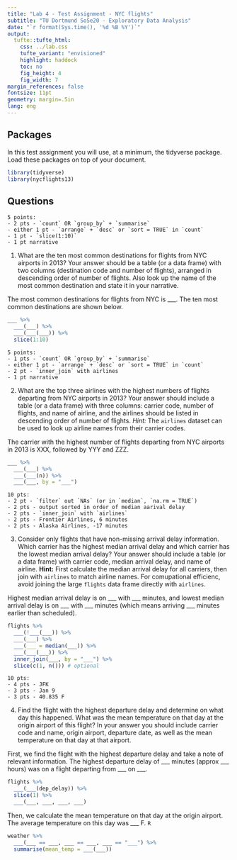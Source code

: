 ```yaml
---
title: "Lab 4 - Test Assignment - NYC flights"
subtitle: "TU Dortmund SoSe20 - Exploratory Data Analysis"
date: "`r format(Sys.time(), '%d %B %Y')`"
output: 
  tufte::tufte_html:
    css: ../lab.css
    tufte_variant: "envisioned"
    highlight: haddock
    toc: no
    fig_height: 4
    fig_width: 7
margin_references: false
fontsize: 11pt
geometry: margin=.5in
lang: eng
---
```


## Packages

In this test assignment you will use, at a minimum, the tidyverse package. 
Load these packages on top of your document.

```r
library(tidyverse)
library(nycflights13)
```


## Questions 

<!-- Question 1 -->

```marginfigure
5 points:  
- 2 pts - `count` OR `group_by` + `summarise`  
- either 1 pt - `arrange` + `desc` or `sort = TRUE` in `count` 
- 1 pt - `slice(1:10)`
- 1 pt narrative
```

1. What are the ten most common destinations for flights from NYC airports in 
2013? Your answer should be a table (or a data frame) with two columns 
(destination code and number of flights), arranged in descending order of number 
of flights. Also look up the name of the most common destination and state it 
in your narrative.

The most common destinations for flights from NYC is ___. The ten most 
common destinations are shown below.

```r
___ %>%
  ___(___) %>%
  ___(___(___)) %>%
  slice(1:10)
```

<!-- Question 2 -->

```marginfigure
5 points:  
- 1 pts - `count` OR `group_by` + `summarise`  
- either 1 pt - `arrange` + `desc` or `sort = TRUE` in `count` 
- 2 pt - `inner_join` with airlines  
- 1 pt narrative  
```

2. What are the top three airlines with the highest numbers of flights 
departing from NYC airports in 2013? Your answer should include a table 
(or a data frame) with three columns: carrier code, number of flights, 
and name of airline, and the airlines should be listed in descending order of 
number of flights. *Hint:* The `airlines` dataset can be used to look up 
airline names from their carrier codes.

The carrier with the highest number of flights departing from NYC airports in 
2013 is XXX, followed by YYY and ZZZ.

```r
___ %>%
  ___(___) %>%
  ___(___(n)) %>%
  ___(___, by = "___")
```

<!-- Question 3 -->

```marginfigure
10 pts:  
- 2 pt - `filter` out `NAs` (or in `median`, `na.rm = TRUE`)  
- 2 pts - output sorted in order of median aarival delay  
- 2 pts - `inner_join` with `airlines`  
- 2 pts - Frontier Airlines, 6 minutes  
- 2 pts - Alaska Airlines, -17 minutes  
```

3. Consider only flights that have non-missing arrival delay information. 
Which carrier has the highest median arrival delay and which carrier has the 
lowest median arrival delay? Your answer should include a table (or a data 
frame) with carrier code, median arrival delay, and name of airline. 
**Hint:** First calculate the median arrival delay for all carriers, then 
join with `airlines` to match airline names. For comupational efficienc, avoid 
joining the large `flights` data frame directly with `airlines`.

Highest median arrival delay is on ___ with ___ minutes, and 
lowest median arrival delay is on ___ with ___ minutes (which means 
arriving ___ minutes earlier than scheduled).

```r
flights %>%
  ___(!___(___)) %>%
  ___(___) %>%
  ___(___ = median(___)) %>%
  ___(___(___)) %>%
  inner_join(___, by = "___") %>%
  slice(c(1, n())) # optional
```

<!-- Question 4 -->

```marginfigure
10 pts:  
- 4 pts - JFK  
- 3 pts - Jan 9  
- 3 pts - 40.835 F  
```

4. Find the flight with the highest departure delay and determine on what day 
this happened. What was the mean temperature on that day at the origin 
airport of this flight? In your answer you should include carrier code and name, 
origin airport, departure date, as well as the mean temperature on that day 
at that airport. 

First, we find the flight with the highest departure delay and take a note 
of relevant information. The highest departure delay of ___ minutes 
(approx ___ hours) was on a flight departing from ___ on ___. 

```r
flights %>%
  ___(___(dep_delay)) %>%
  slice(1) %>%
  ___(___, ___, ___, ___)
```

Then, we calculate the mean temperature on that day at the origin airport. 
The average temperature on this day was ___ F. `R`

```r
weather %>%
  ___(___ == ___, ___ == ___, ___ == "___") %>%
  summarise(mean_temp = ___(___))
```
